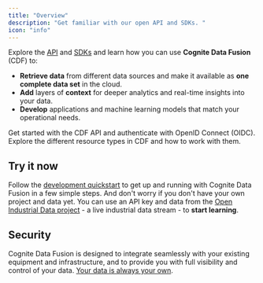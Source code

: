```yaml
---
title: "Overview"
description: "Get familiar with our open API and SDKs. "
icon: "info"
---
```


Explore the [API](../api) and [SDKs](/sdks/) and learn how you can use **Cognite Data Fusion** (CDF) to:

- **Retrieve data** from different data sources and make it available as **one complete data set** in the cloud.
- **Add** layers of **context** for deeper analytics and real-time insights into your data.
- **Develop** applications and machine learning models that match your operational needs.

<CardGroup cols={2}>
  <Card title="Quickstart" icon="rocket" arrow="yes" href="/dev/quickstart">
    Get started with the CDF API and authenticate with OpenID Connect (OIDC).
  </Card>
  <Card title="Resource types" icon="toy-brick" href="/dev/concepts/resource_types/index">
    Explore the different resource types in CDF and how to work with them.
  </Card>
</CardGroup>

## Try it now

Follow the [development quickstart](./quickstart/) to get up and running with Cognite Data Fusion in a few simple steps. And don't worry if you don't have your own project and data yet. You can use an API key and data from the [Open Industrial Data project](http://openindustrialdata.com) - a live industrial data stream - to **start learning**.

## Security

Cognite Data Fusion is designed to integrate seamlessly with your existing equipment and infrastructure, and to provide you with full visibility and control of your data. [Your data is always your own](https://docs.cognite.com/cdf/trust/security/).
